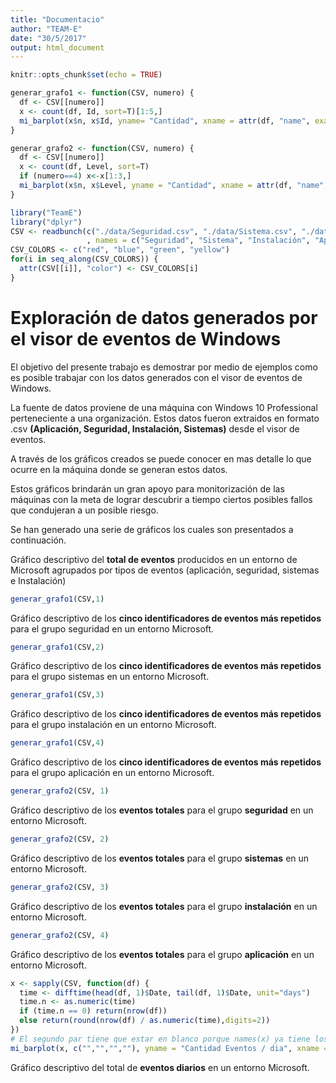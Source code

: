 ```yaml
---
title: "Documentacio"
author: "TEAM-E"
date: "30/5/2017"
output: html_document
---
```


```r
knitr::opts_chunk$set(echo = TRUE)

generar_grafo1 <- function(CSV, numero) {
  df <- CSV[[numero]]
  x <- count(df, Id, sort=T)[1:5,]
  mi_barplot(x$n, x$Id, yname= "Cantidad", xname = attr(df, "name", exact=T), col = attr(df, "color", exact=T))
}

generar_grafo2 <- function(CSV, numero) {
  df <- CSV[[numero]]
  x <- count(df, Level, sort=T)
  if (numero==4) x<-x[1:3,]
  mi_barplot(x$n, x$Level, yname = "Cantidad", xname = attr(df, "name", exact=T), col = attr(df, "color", exact=T))
}

library("TeamE")
library("dplyr")
CSV <- readbunch(c("./data/Seguridad.csv", "./data/Sistema.csv", "./data/Instalacion.csv", "./data/Aplicacion.csv")
                 , names = c("Seguridad", "Sistema", "Instalación", "Aplicación"))
CSV_COLORS <- c("red", "blue", "green", "yellow")
for(i in seq_along(CSV_COLORS)) {
  attr(CSV[[i]], "color") <- CSV_COLORS[i]
}
```
# Exploración de datos generados por el visor de eventos de Windows

El objetivo del presente trabajo es demostrar por medio de ejemplos como es posible trabajar con los datos generados con el visor de eventos de Windows.

La fuente de datos proviene de una máquina con Windows 10 Professional perteneciente a una organización. Estos datos fueron extraidos en formato .csv **(Aplicación, Seguridad, Instalación, Sistemas)** desde el visor de eventos.

A través de los gráficos creados se puede conocer en mas detalle lo que ocurre en la máquina donde se generan estos datos.

Estos gráficos brindarán un gran apoyo para monitorización de las máquinas con la meta de lograr descubrir a tiempo ciertos posibles fallos que condujeran a un posible riesgo.

Se han generado una serie de gráficos los cuales son presentados a continuación.
 

Gráfico descriptivo del **total de eventos** producidos en un entorno de Microsoft agrupados por tipos de eventos (aplicación, seguridad, sistemas e Instalación)

```r
generar_grafo1(CSV,1)
```

Gráfico descriptivo de los **cinco identificadores de eventos más repetidos** para el grupo seguridad en un entorno Microsoft.



```r
generar_grafo1(CSV,2)
```

Gráfico descriptivo de los **cinco identificadores de eventos más repetidos** para el grupo sistemas en un entorno Microsoft.



```r
generar_grafo1(CSV,3)
```

Gráfico descriptivo de los **cinco identificadores de eventos más repetidos** para el grupo instalación en un entorno Microsoft.



```r
generar_grafo1(CSV,4)
```

Gráfico descriptivo de los **cinco identificadores de eventos más repetidos** para el grupo aplicación en un entorno Microsoft.



```r
generar_grafo2(CSV, 1)
```

Gráfico descriptivo de los **eventos totales** para el grupo **seguridad** en un entorno Microsoft.



```r
generar_grafo2(CSV, 2)
```

Gráfico descriptivo de los **eventos totales** para el grupo **sistemas** en un entorno Microsoft.



```r
generar_grafo2(CSV, 3)
```

Gráfico descriptivo de los **eventos totales** para el grupo **instalación** en un entorno Microsoft.



```r
generar_grafo2(CSV, 4)
```

Gráfico descriptivo de los **eventos totales** para el grupo **aplicación** en un entorno Microsoft.



```r
x <- sapply(CSV, function(df) {
  time <- difftime(head(df, 1)$Date, tail(df, 1)$Date, unit="days")
  time.n <- as.numeric(time)
  if (time.n == 0) return(nrow(df))
  else return(round(nrow(df) / as.numeric(time),digits=2))
})
# El segundo par tiene que estar en blanco porque names(x) ya tiene los nombres
mi_barplot(x, c("","","",""), yname = "Cantidad Eventos / dia", xname = "Eventos / dia", col = CSV_COLORS)
```

Gráfico descriptivo del total de **eventos diarios** en un entorno Microsoft.










